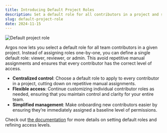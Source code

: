 ```yaml
---
title: Introducing Default Project Roles
description: Set a default role for all contributors in a project and simplify your permissions management.
slug: default-project-role
date: 2024-11-15
---
```


![Default project role](/assets/changelogs/default-project-role/default-project-user-level-highlight.jpg)

Argos now lets you select a default role for all team contributors in a given project. Instead of assigning roles one-by-one, you can define a single default role: viewer, reviewer, or admin. This avoid repetitive manual assignments and ensures that every contributor has the correct level of access.

- **Centralized control**: Choose a default role to apply to every contributor in a project, cutting down on repetitive manual assignments.
- **Flexible access**: Continue customizing individual contributor roles as needed, ensuring that you maintain control and clarity for your entire team.
- **Simplified management**: Make onboarding new contributors easier by ensuring they’re immediately assigned a baseline level of permissions.

Check out [the documentation](https://argos-ci.com/docs/team-members-and-roles#default-project-roles) for more details on setting default roles and refining access levels.
